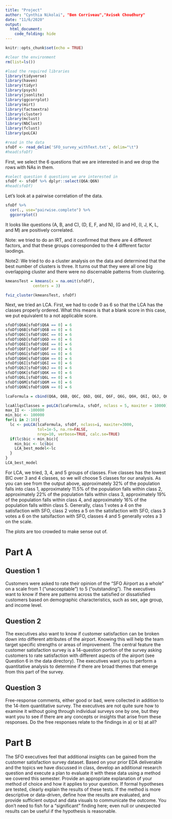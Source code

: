 ```yaml
---
title: "Project"
author: "Cynthia Nikolai", "Ben Corriveau","Avisek Choudhury"
date: "11/6/2020"
output:
  html_document:
    code_folding: hide
---
```


```r
knitr::opts_chunk$set(echo = TRUE)
```

```r
#clear the environment
rm(list=ls())

#load the required libraries
library(tidyverse)
library(haven)
library(tidyr)
library(psych)
library(jsonlite)
library(ggcorrplot)
library(mirt)
library(factoextra)
library(cluster)
library(mclust)
library(NbClust)
library(fclust)
library(poLCA)
```

```r
#read in the data
sfoDf <- read_delim('SFO_survey_withText.txt', delim="\t")
#head(sfoDf)
```

First, we select the 6 questions that we are interested in and we drop the rows with NAs in them.  
```r
#select question 6 questions we are interested in
sfoDf <- sfoDf %>% dplyr::select(Q6A:Q6N)
#head(sfoDf)
```
Let's look at a pairwise correlation of the data.  
```r
sfoDf %>%
  cor(., use="pairwise.complete") %>% 
  ggcorrplot()
```
It looks like questions (A, B, and C), (D, E, F, and N), (G and H), (I, J, K, L, and M) are positively correlated.   

Note: we tried to do an IRT, and it confirmed that there are 4 different factors, and that these groups corresponded to the 4 different factor laodings.  

Note2: We tried to do a cluster analysis on the data and determined that the best number of clusters is three.  It turns out that they were all one big overlapping cluster and there were no discernable patterns from clustering.   

```r
kmeansTest = kmeans(x = na.omit(sfoDf), 
            centers = 3)

fviz_cluster(kmeansTest, sfoDf)
```
Next, we tried an LCA.  First, we had to code 0 as 6 so that the LCA has the classes properly ordered. What this means is that a blank score in this case, we put equivalent to a not applicable score.  

```r
sfoDf$Q6A[sfoDf$Q6A == 0] = 6
sfoDf$Q6B[sfoDf$Q6B == 0] = 6
sfoDf$Q6C[sfoDf$Q6C == 0] = 6
sfoDf$Q6D[sfoDf$Q6D == 0] = 6
sfoDf$Q6E[sfoDf$Q6E == 0] = 6
sfoDf$Q6F[sfoDf$Q6F == 0] = 6
sfoDf$Q6G[sfoDf$Q6G == 0] = 6
sfoDf$Q6H[sfoDf$Q6H == 0] = 6
sfoDf$Q6I[sfoDf$Q6I == 0] = 6
sfoDf$Q6J[sfoDf$Q6J == 0] = 6
sfoDf$Q6K[sfoDf$Q6K == 0] = 6
sfoDf$Q6L[sfoDf$Q6L == 0] = 6
sfoDf$Q6M[sfoDf$Q6M == 0] = 6
sfoDf$Q6N[sfoDf$Q6N == 0] = 6

lcaFormula = cbind(Q6A, Q6B, Q6C, Q6D, Q6E, Q6F, Q6G, Q6H, Q6I, Q6J, Q6K, Q6L, Q6M, Q6N) ~ 1

lcaAllqsClasses = poLCA(lcaFormula, sfoDf, nclass = 5, maxiter = 10000)
max_II <- -100000
min_bic <- 100000
for(i in 2:10){
  lc <- poLCA(lcaFormula, sfoDf, nclass=i, maxiter=3000, 
              tol=1e-5, na.rm=FALSE,  
              nrep=10, verbose=TRUE, calc.se=TRUE)
  if(lc$bic < min_bic){
    min_bic <- lc$bic
    LCA_best_model<-lc
  }
}    	
LCA_best_model
```
For LCA, we tried, 3, 4, and 5 groups of classes.  Five classes has the lowest BIC over 3 and 4 classes, so we will choose 5 classes for our analysis.  As you can see from the output above, approximately 32% of the population falls into class 1, approximately 11.5% of the population falls within class 2, approximately 22% of the population falls within class 3, approximately 19% of the population falls within class 4, and approximately 16% of the population falls within class 5.  Generally, class 1 votes a 4 on the satisfaction with SFO, class 2 votes a 5 on the satisfaction with SFO, class 3 votes a 6 on the satsifaction with SFO, classes 4 and 5 generally votes a 3 on the scale.  




The plots are too crowded to make sense out of. 


# Part A
## Question 1
Customers were asked to rate their opinion of the "SFO Airport as a whole" on a scale from 1 ("unacceptable") to 5 ("outstanding"). The executives want to know if there are patterns across the satisfied or dissatisfied customers based on demographic characteristics, such as sex, age group, and income level.

## Question 2
The executives also want to know if customer satisfaction can be broken down into different attributes of the airport. Knowing this will help the team target specific strengths or areas of improvement. The central feature the customer satisfaction survey is a 14-question portion of the survey asking customers to rate satisfaction with different aspects of the airport (see Question 6 in the data directory). The executives want you to perform a quantitative analysis to determine if there are broad themes that emerge from this part of the survey.

## Question 3 
Free-response comments, either good or bad, were collected in addition to the 14-item quantitative survey. The executives are not quite sure how to examine it without going through individual surveys one by one, but they want you to see if there are any concepts or insights that arise from these responses. Do the free responses relate to the findings in a) or b) at all?

# Part B
The SFO executives feel that additional insights can be gained from the customer satisfaction survey dataset. Based on your prior EDA deliverable and the topics we have discussed in class, develop an additional research question and execute a plan to evaluate it with these data using a method we covered this semester. Provide an appropriate explanation of your method of choice and how it applies to your question. If formal hypotheses are tested, clearly explain the results of these tests. If the method is more descriptive or data-driven, define how the results are evaluated, and provide sufficient output and data visuals to communicate the outcome. You don’t need to fish for a “significant” finding here; even null or unexpected results can be useful if the hypothesis is reasonable.